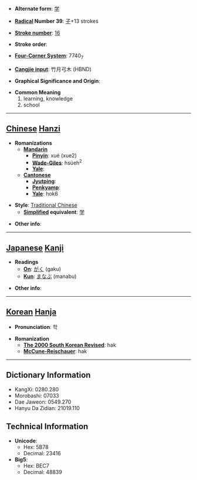 * '''Alternate form''': [[学]]

* '''[[Wiktionary:Chinese radical index| Radical]] Number 39''': [[Wiktionary:Chinese radical index 子|子]]+13 strokes

* '''[[Wiktionary:Chinese total strokes index|Stroke number]]''': [[Wiktionary:Chinese total strokes index 16|16]]

* '''Stroke order''': 

* '''[[Wiktionary:Chinese four corner index|Four-Corner System]]''': 7740<sub>7</sub>

* '''[[Wiktionary:Chinese Cangjie index|Cangjie input]]''': 竹月弓木 (HBND)

* '''Graphical Significance and Origin''': 

* '''Common Meaning'''
*#learning, knowledge
*# school


----

== [[Chinese]] [[Hanzi]] ==

* '''Romanizations'''
** '''[[Mandarin]]'''
*** '''[[Pinyin]]''': xué (xue2)
*** '''[[Wade-Giles]]''': hsüeh<sup>2</sup>
*** '''[[Yale]]''': 
** '''[[Cantonese]]'''
*** '''[[Jyutping]]''':
*** '''[[Penkyamp]]''': 
*** '''[[Yale]]''': hok6

* '''Style''': [[Traditional Chinese]] 
** '''[[Simplified Chinese|Simplified]] equivalent''': [[学]]

* '''Other info''': 

----

== [[Japanese]] [[Kanji]] ==

* '''Readings'''
** '''[[On]]''': [[がく]] (gaku)
** '''[[Kun]]''': [[まなぶ]] (manabu)

* '''Other info''':  

----

== [[Korean]] [[Hanja]] ==

* '''Pronunciation''': 학

* '''Romanization'''
** '''[[The 2000 South Korean Revised Romanization|The 2000 South Korean Revised]]''': hak
** '''[[McCune-Reischauer]]''': hak

----

== Dictionary Information ==

* KangXi: 0280.280
* Morobashi: 07033
* Dae Jaweon: 0549.270
* Hanyu Da Zidian: 21019.110

== Technical Information ==

* '''Unicode''':
** Hex: 5B78
** Decimal: 23416
* '''Big5''':
** Hex: BEC7
** Decimal: 48839
